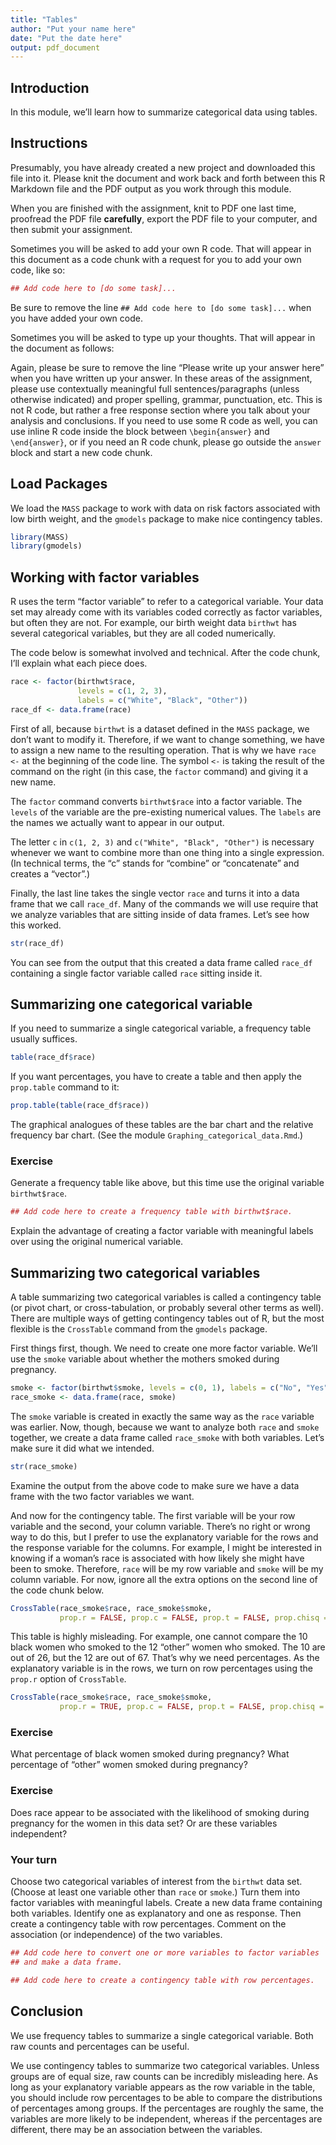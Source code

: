 ```yaml
---
title: "Tables"
author: "Put your name here"
date: "Put the date here"
output: pdf_document
---
```

<!-- Please don't mess with the next two lines! -->
\newenvironment{answer}{\definecolor{shadecolor}{RGB}{225, 225, 255}\begin{shaded}}{\end{shaded}}
<!-- Please don't mess with the previous two lines! -->


## Introduction

In this module, we'll learn how to summarize categorical data using tables.


## Instructions

Presumably, you have already created a new project and downloaded this file into it. Please knit the document and work back and forth between this R Markdown file and the PDF output as you work through this module.

When you are finished with the assignment, knit to PDF one last time, proofread the PDF file **carefully**, export the PDF file to your computer, and then submit your assignment.

Sometimes you will be asked to add your own R code. That will appear in this document as a code chunk with a request for you to add your own code, like so:

```r
## Add code here to [do some task]...
```

Be sure to remove the line `## Add code here to [do some task]...` when you have added your own code.

Sometimes you will be asked to type up your thoughts. That will appear in the document as follows:

\begin{answer}
Please write up your answer here.
\end{answer}

Again, please be sure to remove the line "Please write up your answer here" when you have written up your answer. In these areas of the assignment, please use contextually meaningful full sentences/paragraphs (unless otherwise indicated) and proper spelling, grammar, punctuation, etc. This is not R code, but rather a free response section where you talk about your analysis and conclusions. If you need to use some R code as well, you can use inline R code inside the block between `\begin{answer}` and `\end{answer}`, or if you need an R code chunk, please go outside the `answer` block and start a new code chunk.


## Load Packages

We load the `MASS` package to work with data on risk factors associated with low birth weight, and the `gmodels` package to make nice contingency tables.

```r
library(MASS)
library(gmodels)
```


## Working with factor variables

R uses the term "factor variable" to refer to a categorical variable. Your data set may already come with its variables coded correctly as factor variables, but often they are not. For example, our birth weight data `birthwt` has several categorical variables, but they are all coded numerically.

The code below is somewhat involved and technical. After the code chunk, I'll explain what each piece does.

```r
race <- factor(birthwt$race,
               levels = c(1, 2, 3),
               labels = c("White", "Black", "Other"))
race_df <- data.frame(race)
```

First of all, because `birthwt` is a dataset defined in the `MASS` package, we don't want to modify it. Therefore, if we want to change something, we have to assign a new name to the resulting operation. That is why we have `race <-` at the beginning of the code line. The symbol `<-` is taking the result of the command on the right (in this case, the `factor` command) and giving it a new name.

The `factor` command converts `birthwt$race` into a factor variable. The `levels` of the variable are the pre-existing numerical values.  The `labels` are the names we actually want to appear in our output.

The letter `c` in `c(1, 2, 3)` and `c("White", "Black", "Other")` is necessary whenever we want to combine more than one thing into a single expression. (In technical terms, the "c" stands for "combine" or "concatenate" and creates a "vector".)

Finally, the last line takes the single vector `race` and turns it into a data frame that we call `race_df`. Many of the commands we will use require that we analyze variables that are sitting inside of data frames. Let's see how this worked.

```r
str(race_df)
```

You can see from the output that this created a data frame called `race_df` containing a single factor variable called `race` sitting inside it.


## Summarizing one categorical variable

If you need to summarize a single categorical variable, a frequency table usually suffices.

```r
table(race_df$race)
```

If you want percentages, you have to create a table and then apply the `prop.table` command to it:

```r
prop.table(table(race_df$race))
```

The graphical analogues of these tables are the bar chart and the relative frequency bar chart. (See the module `Graphing_categorical_data.Rmd`.)

### Exercise

Generate a frequency table like above, but this time use the original variable `birthwt$race`.

```r
## Add code here to create a frequency table with birthwt$race.
```

Explain the advantage of creating a factor variable with meaningful labels over using the original numerical variable.

\begin{answer}
Please write up your answer here.
\end{answer}


## Summarizing two categorical variables

A table summarizing two categorical variables is called a contingency table (or pivot chart, or cross-tabulation, or probably several other terms as well). There are multiple ways of getting contingency tables out of R, but the most flexible is the `CrossTable` command from the `gmodels` package.

First things first, though. We need to create one more factor variable. We'll use the `smoke` variable about whether the mothers smoked during pregnancy.

```r
smoke <- factor(birthwt$smoke, levels = c(0, 1), labels = c("No", "Yes"))
race_smoke <- data.frame(race, smoke)
```

The `smoke` variable is created in exactly the same way as the `race` variable was earlier. Now, though, because we want to analyze both `race` and `smoke` together, we create a data frame called `race_smoke` with both variables. Let's make sure it did what we intended.

```r
str(race_smoke)
```

Examine the output from the above code to make sure we have a data frame with the two factor variables we want.

And now for the contingency table. The first variable will be your row variable and the second, your column variable. There's no right or wrong way to do this, but I prefer to use the explanatory variable for the rows and the response variable for the columns. For example, I might be interested in knowing if a woman's race is associated with how likely she might have been to smoke. Therefore, `race` will be my row variable and `smoke` will be my column variable. For now, ignore all the extra options on the second line of the code chunk below.

```r
CrossTable(race_smoke$race, race_smoke$smoke,
           prop.r = FALSE, prop.c = FALSE, prop.t = FALSE, prop.chisq = FALSE)
```

This table is highly misleading. For example, one cannot compare the 10 black women who smoked to the 12 "other" women who smoked. The 10 are out of 26, but the 12 are out of 67. That's why we need percentages. As the explanatory variable is in the rows, we turn on row percentages using the `prop.r` option of `CrossTable`.


```r
CrossTable(race_smoke$race, race_smoke$smoke,
           prop.r = TRUE, prop.c = FALSE, prop.t = FALSE, prop.chisq = FALSE)
```

### Exercise

What percentage of black women smoked during pregnancy? What percentage of "other" women smoked during pregnancy?

\begin{answer}
Please write up your answer here.
\end{answer}

### Exercise

Does race appear to be associated with the likelihood of smoking during pregnancy for the women in this data set? Or are these variables independent?

\begin{answer}
Please write up your answer here.
\end{answer}

### Your turn

Choose two categorical variables of interest from the `birthwt` data set. (Choose at least one variable other than `race` or `smoke`.) Turn them into factor variables with meaningful labels. Create a new data frame containing both variables. Identify one as explanatory and one as response. Then create a contingency table with row percentages. Comment on the association (or independence) of the two variables.

```r
## Add code here to convert one or more variables to factor variables
## and make a data frame.
```

```r
## Add code here to create a contingency table with row percentages.
```

\begin{answer}
Please write up your answer here.
\end{answer}


## Conclusion

We use frequency tables to summarize a single categorical variable. Both raw counts and percentages can be useful.

We use contingency tables to summarize two categorical variables. Unless groups are of equal size, raw counts can be incredibly misleading here. As long as your explanatory variable appears as the row variable in the table, you should include row percentages to be able to compare the distributions of percentages among groups. If the percentages are roughly the same, the variables are more likely to be independent, whereas if the percentages are different, there may be an association between the variables.
